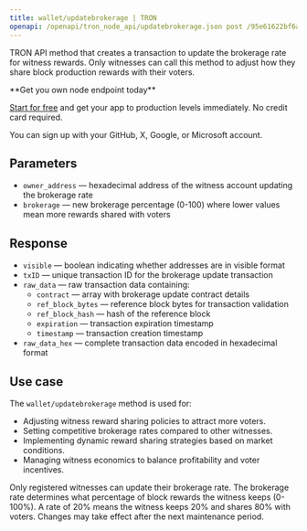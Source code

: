 ---
title: wallet/updatebrokerage | TRON
openapi: /openapi/tron_node_api/updatebrokerage.json post /95e61622bf6a8af293978377718e3b77/wallet/updatebrokerage
---

TRON API method that creates a transaction to update the brokerage rate for witness rewards. Only witnesses can call this method to adjust how they share block production rewards with their voters.

<Check>
**Get you own node endpoint today**

[Start for free](https://console.chainstack.com/) and get your app to production levels immediately. No credit card required.

You can sign up with your GitHub, X, Google, or Microsoft account.
</Check>

## Parameters

* `owner_address` — hexadecimal address of the witness account updating the brokerage rate
* `brokerage` — new brokerage percentage (0-100) where lower values mean more rewards shared with voters

## Response

* `visible` — boolean indicating whether addresses are in visible format
* `txID` — unique transaction ID for the brokerage update transaction
* `raw_data` — raw transaction data containing:
  * `contract` — array with brokerage update contract details
  * `ref_block_bytes` — reference block bytes for transaction validation
  * `ref_block_hash` — hash of the reference block
  * `expiration` — transaction expiration timestamp
  * `timestamp` — transaction creation timestamp
* `raw_data_hex` — complete transaction data encoded in hexadecimal format

## Use case

The `wallet/updatebrokerage` method is used for:

* Adjusting witness reward sharing policies to attract more voters.
* Setting competitive brokerage rates compared to other witnesses.
* Implementing dynamic reward sharing strategies based on market conditions.
* Managing witness economics to balance profitability and voter incentives.

<Warning>
Only registered witnesses can update their brokerage rate. The brokerage rate determines what percentage of block rewards the witness keeps (0-100%). A rate of 20% means the witness keeps 20% and shares 80% with voters. Changes may take effect after the next maintenance period.
</Warning>